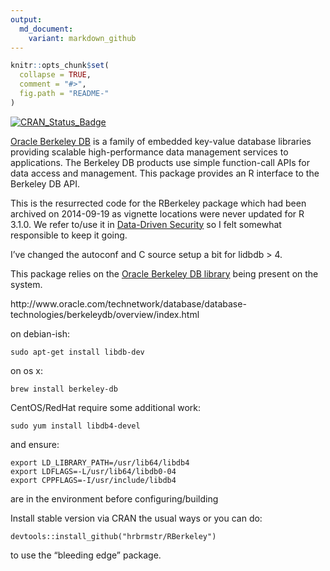 ```yaml
---
output:
  md_document:
    variant: markdown_github
---
```


<!-- README.md is generated from README.Rmd. Please edit that file -->

```r
knitr::opts_chunk$set(
  collapse = TRUE,
  comment = "#>",
  fig.path = "README-"
)
```
[![CRAN_Status_Badge](http://www.r-pkg.org/badges/version/RBerkeley)](http://cran.r-project.org/web/packages/RBerkeley)

[Oracle Berkeley DB](http://www.oracle.com/technetwork/database/database-technologies/berkeleydb/overview/index.html) is a family of embedded key-value database libraries providing scalable high-performance data management services to applications. The Berkeley DB products use simple function-call APIs for data access and management. This package provides an R interface to the Berkeley DB API.

This is the resurrected code for the RBerkeley package which had been archived on 2014-09-19 as vignette locations were never updated for R 3.1.0. We refer to/use it in [Data-Driven Security](http://dds.ec/) so I felt somewhat responsible to keep it going.

I've changed the autoconf and C source setup a bit for lidbdb > 4.

This package relies on the [Oracle Berkeley DB library](http://www.oracle.com/technetwork/database/database-technologies/berkeleydb/overview/index.html) being present on the system.

http://www.oracle.com/technetwork/database/database-technologies/berkeleydb/overview/index.html

on debian-ish:

    sudo apt-get install libdb-dev

on os x:

    brew install berkeley-db

CentOS/RedHat require some additional work:

    sudo yum install libdb4-devel

and ensure:

    export LD_LIBRARY_PATH=/usr/lib64/libdb4
    export LDFLAGS=-L/usr/lib64/libdb0-04
    export CPPFLAGS=-I/usr/include/libdb4

are in the environment before configuring/building

Install stable version via CRAN the usual ways or you can do:

    devtools::install_github("hrbrmstr/RBerkeley") 
    
to use the "bleeding edge" package.
